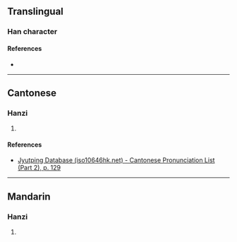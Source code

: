 {{character info/new}}
==Translingual==

===Han character===
{{Han char|rn=75|rad=木|as=08|sn=12|four=|canj=DDBHN|ids=⿱林冗}}

====References====
* {{Han ref|kx=0535.100|dkj=14998|hdz=21227.020|uh=68FE|ud=26878}}

----

==Cantonese==

===Hanzi===
{{yue-hanzi|jyut=[[king4]]|y=king4}}

# {{defn|lang=yue|sort=木08}}

====References====
* [http://www.iso10646hk.net/jp/document/download.jsp Jyutping Database (iso10646hk.net) - Cantonese Pronunciation List (Part 2), p. 129]

----

==Mandarin==

===Hanzi===
{{cmn-hanzi|pin=[[qíng]] ([[qing2]])|wg=ch'ing<sup>2</sup>}}

# {{defn|lang=cmn|sort=木08}}